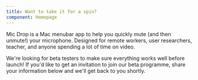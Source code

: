 ```yaml
---
title: Want to take it for a spin?
component: Homepage
---
```




Mic Drop is a Mac menubar app to help you quickly mute (and then unmute!) your microphone. Designed for remote workers, user researchers, teacher, and anyone spending a lot of time on video.

We're looking for beta testers to make sure everything works well before launch! If you'd like to get an invitation to join our beta programme, share your information below and we'll get back to you shortly.

<SignUpForm />
